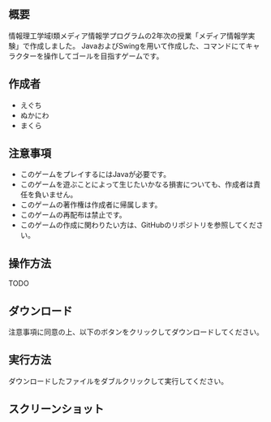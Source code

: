 
## 概要

情報理工学域I類メディア情報学プログラムの2年次の授業「メディア情報学実験」で作成しました。
JavaおよびSwingを用いて作成した、コマンドにてキャラクターを操作してゴールを目指すゲームです。

## 作成者

- えぐち
- ぬかにわ
- まくら

## 注意事項

- このゲームをプレイするにはJavaが必要です。
- このゲームを遊ぶことによって生じたいかなる損害についても、作成者は責任を負いません。
- このゲームの著作権は作成者に帰属します。
- このゲームの再配布は禁止です。
- このゲームの作成に関わりたい方は、GitHubのリポジトリを参照してください。

## 操作方法

TODO

## ダウンロード

注意事項に同意の上、以下のボタンをクリックしてダウンロードしてください。

<DownloadButton />

## 実行方法

ダウンロードしたファイルをダブルクリックして実行してください。

## スクリーンショット

<Gallery />
